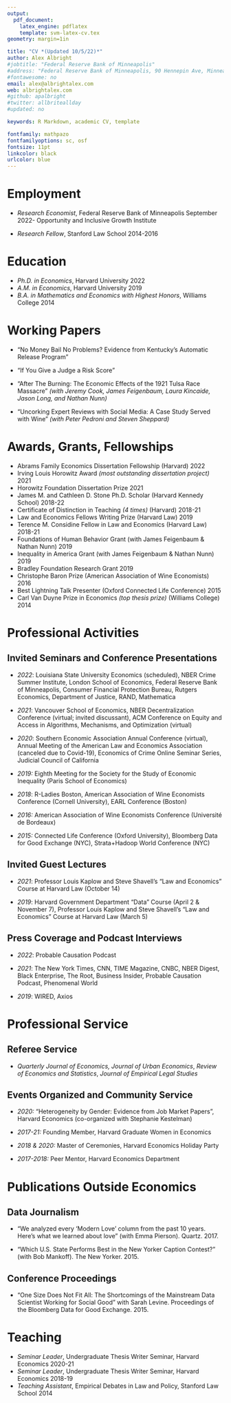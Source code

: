 ```yaml
---
output: 
  pdf_document:
    latex_engine: pdflatex
    template: svm-latex-cv.tex
geometry: margin=1in

title: "CV *(Updated 10/5/22)*"
author: Alex Albright
#jobtitle: "Federal Reserve Bank of Minneapolis"
#address: "Federal Reserve Bank of Minneapolis, 90 Hennepin Ave, Minneapolis, MN 55401"
#fontawesome: no
email: alex@albrightalex.com
web: albrightalex.com
#github: apalbright
#twitter: allbriteallday
#updated: no

keywords: R Markdown, academic CV, template

fontfamily: mathpazo
fontfamilyoptions: sc, osf
fontsize: 11pt
linkcolor: black
urlcolor: blue
---
```


# Employment

- *Research Economist*, Federal Reserve Bank of Minneapolis \hfill September 2022-\newline
Opportunity and Inclusive Growth Institute

- *Research Fellow*, Stanford Law School \hfill 2014-2016

# Education

- *Ph.D. in Economics*, Harvard University \hfill 2022
- *A.M. in Economics*, Harvard University  \hfill 2019
- *B.A. in Mathematics and Economics with Highest Honors*, Williams College \hfill 2014

# Working Papers 

- "No Money Bail No Problems? Evidence from Kentucky's Automatic Release Program"

- "If You Give a Judge a Risk Score"

- "After The Burning: The Economic Effects of the 1921 Tulsa Race Massacre" *(with Jeremy Cook, James Feigenbaum, Laura Kincaide, Jason Long, and Nathan Nunn)*

- "Uncorking Expert Reviews with Social Media: A Case Study Served with Wine" *(with Peter Pedroni and Steven Sheppard)*

<!-- # Research Interests -->

<!-- - Labor Economics, Criminal Legal System, Law and Economics, Inequality, Economic History -->

# Awards, Grants, Fellowships

- Abrams Family Economics Dissertation Fellowship (Harvard) \hfill 2022
- Irving Louis Horowitz Award *(most outstanding dissertation project)* \hfill 2021
- Horowitz Foundation Dissertation Prize \hfill 2021
- James M. and Cathleen D. Stone Ph.D. Scholar (Harvard Kennedy School) \hfill 2018-22
- Certificate of Distinction in Teaching *(4 times)* (Harvard) \hfill 2018-21
- Law and Economics Fellows Writing Prize (Harvard Law) \hfill 2019
- Terence M. Considine Fellow in Law and Economics (Harvard Law) \hfill 2018-21 
- Foundations of Human Behavior Grant (with James Feigenbaum & Nathan Nunn) \hfill 2019
- Inequality in America Grant (with James Feigenbaum & Nathan Nunn) \hfill 2019 
- Bradley Foundation Research Grant \hfill 2019
- Christophe Baron Prize (American Association of Wine Economists) \hfill 2016
- Best Lightning Talk Presenter (Oxford Connected Life Conference) \hfill 2015
- Carl Van Duyne Prize in Economics *(top thesis prize)* (Williams College) \hfill 2014

<!-- Gold Medalist, New York City Math Fair \hfill 2008 -->
<!-- - Research Scholarship, American Association of Wine Economists \hfill 2018 -->
<!-- - Phi Beta Kappa, Williams College \hfill 2014 -->
<!-- - Economics Highest Honors, Williams College \hfill 2014 -->
<!-- - Economics Department Class of 1960 Scholar, Williams College \hfill 2013 - 2014 -->
<!-- - National Merit Finalist \hfill 2010 -->
<!-- -  -->
<!-- - J-PAL Criminal Justice Reform Proposal Development Grant *(w/ Alley Edlebi)* \hfill 2019 - 2020 -->
<!-- - Summer Research and Travel Award, Harvard University \hfill 2018 -->
<!-- - Graduate Fellowship, Harvard University \hfill 2016 - Present -->

# Professional Activities

## Invited Seminars and Conference Presentations

- *2022*: Louisiana State University Economics (scheduled), NBER Crime Summer Institute, London School of Economics, Federal Reserve Bank of Minneapolis, Consumer Financial Protection Bureau, Rutgers Economics, Department of Justice, RAND, Mathematica

- *2021*: Vancouver School of Economics, NBER Decentralization Conference (virtual; invited discussant), ACM Conference on Equity and Access in Algorithms, Mechanisms, and Optimization (virtual)

- *2020*: Southern Economic Association Annual Conference (virtual), Annual Meeting of the American Law and Economics Association (canceled due to Covid-19), Economics of Crime Online Seminar Series, Judicial Council of California

- *2019:* Eighth Meeting for the Society for the Study of Economic Inequality (Paris School of Economics)

- *2018*: R-Ladies Boston, American Association of Wine Economists Conference (Cornell University), EARL Conference (Boston)

- *2016:* American Association of Wine Economists Conference (Université de Bordeaux)

- *2015:* Connected Life Conference (Oxford University), Bloomberg Data for Good Exchange (NYC), Strata+Hadoop World Conference (NYC)

## Invited Guest Lectures

- *2021*: Professor Louis Kaplow and Steve Shavell's "Law and Economics" Course at Harvard Law (October 14)

- *2019*: Harvard Government Department "Data" Course (April 2 & November 7), Professor Louis Kaplow and Steve Shavell's "Law and Economics" Course at Harvard Law (March 5)

## Press Coverage and Podcast Interviews

- *2022*: Probable Causation Podcast

- *2021*: The New York Times, CNN, TIME Magazine, CNBC, NBER Digest, Black Enterprise, The Root, Business Insider, Probable Causation Podcast, Phenomenal World 

- *2019*: WIRED, Axios

# Professional Service

## Referee Service

- *Quarterly Journal of Economics, Journal of Urban Economics*, *Review of Economics and Statistics*, *Journal of Empirical Legal Studies*

## Events Organized and Community Service

- *2020:* "Heterogeneity by Gender: Evidence from Job Market Papers", Harvard Economics (co-organized with Stephanie Kestelman)

- *2017-21:* Founding Member, Harvard Graduate Women in Economics

- *2018 & 2020:* Master of Ceremonies, Harvard Economics Holiday Party 

- *2017-2018:* Peer Mentor, Harvard Economics Department

# Publications Outside Economics

## Data Journalism

- "We analyzed every 'Modern Love' column from the past 10 years. Here's what we learned about love" (with Emma Pierson). Quartz. 2017.

- "Which U.S. State Performs Best in the New Yorker Caption Contest?" (with Bob Mankoff). The New Yorker. 2015.

## Conference Proceedings

- "One Size Does Not Fit All: The Shortcomings of the Mainstream Data Scientist Working for Social Good" with Sarah Levine. Proceedings of the Bloomberg Data for Good Exchange. 2015.

# Teaching 

- *Seminar Leader*, Undergraduate Thesis Writer Seminar, Harvard Economics \hfill 2020-21
- *Seminar Leader*, Undergraduate Thesis Writer Seminar, Harvard Economics \hfill 2018-19
- *Teaching Assistant*, Empirical Debates in Law and Policy, Stanford Law School \hfill  2014